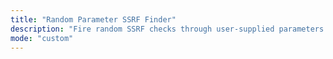 ```yaml
---
title: "Random Parameter SSRF Finder"
description: "Fire random SSRF checks through user-supplied parameters for GET and POST requests, additionally crawl the app and add SSRF payload to each GET parameter"
mode: "custom"
---
```



<WorkflowPage 
title="Random Parameter SSRF Finder"
category="Vulnerability Scanning"
description="Fire random SSRF checks through user-supplied parameters for GET and POST requests, additionally crawl the app and add SSRF payload to each GET parameter"
createdOn="19 January, 2023"
author="zaric"
workflowUrl="https://editor.staging.trickest.io/preview?workflow_url=https://trickest-public-workflow.s3.eu-central-1.amazonaws.com/1b9118cf-f7a6-44ab-9f61-8632d84ea110.json"
id="1b9118cf-f7a6-44ab-9f61-8632d84ea110"
/>